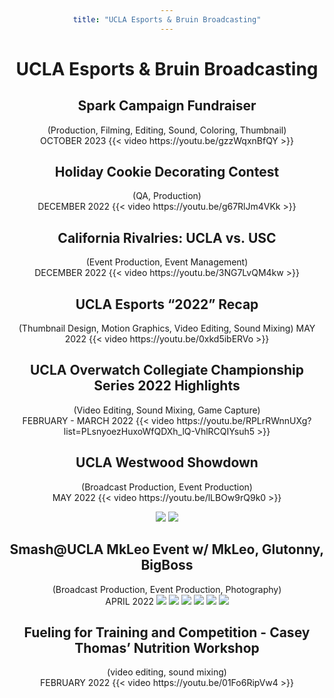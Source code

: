 ```yaml
---
title: "UCLA Esports & Bruin Broadcasting"
---
```


<style>
*{
    text-align: center;
}
</style>

# UCLA Esports & Bruin Broadcasting

## Spark Campaign Fundraiser
(Production, Filming, Editing, Sound, Coloring, Thumbnail) <br>
OCTOBER 2023
{{< video https://youtu.be/gzzWqxnBfQY >}}

## Holiday Cookie Decorating Contest
(QA, Production) <br>
DECEMBER 2022
{{< video https://youtu.be/g67RlJm4VKk >}}

## California Rivalries: UCLA vs. USC
(Event Production, Event Management) <br>
DECEMBER 2022
{{< video https://youtu.be/3NG7LvQM4kw >}}

## UCLA Esports "2022" Recap
(Thumbnail Design, Motion Graphics, Video Editing, Sound Mixing)
MAY 2022
{{< video https://youtu.be/0xkd5ibERVo >}}

## UCLA Overwatch Collegiate Championship Series 2022 Highlights
(Video Editing, Sound Mixing, Game Capture) <br>
FEBRUARY - MARCH 2022
{{< video https://youtu.be/RPLrRWnnUXg?list=PLsnyoezHuxoWfQDXh_lQ-VhlRCQIYsuh5 >}}

## UCLA Westwood Showdown
(Broadcast Production, Event Production) <br>
MAY 2022
{{< video https://youtu.be/lLBOw9rQ9k0 >}}

![](ucla1.jpg)
![](ucla2.jpg)

## Smash@UCLA MkLeo Event w/ MkLeo, Glutonny, BigBoss
(Broadcast Production, Event Production, Photography)<br>
APRIL 2022
![](ucla3.jpg)
![](ucla4.jpg)
![](ucla5.jpg)
![](ucla6.jpg)
![](ucla7.jpg)
![](ucla8.jpg)

## Fueling for Training and Competition - Casey Thomas' Nutrition Workshop
(video editing, sound mixing)<br>
FEBRUARY 2022
{{< video https://youtu.be/01Fo6RipVw4 >}}


